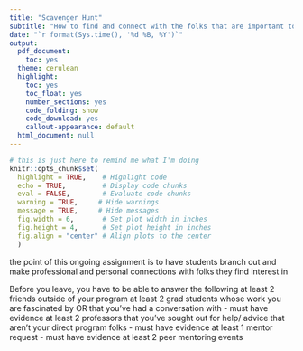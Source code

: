 ```yaml
---
title: "Scavenger Hunt"
subtitle: "How to find and connect with the folks that are important to what you want to do"
date: "`r format(Sys.time(), '%d %B, %Y')`"
output:
  pdf_document:
    toc: yes
  theme: cerulean
  highlight:
    toc: yes
    toc_float: yes
    number_sections: yes
    code_folding: show
    code_download: yes
    callout-appearance: default
  html_document: null
---
```


```r
# this is just here to remind me what I'm doing
knitr::opts_chunk$set(
  highlight = TRUE,    # Highlight code
  echo = TRUE,         # Display code chunks
  eval = FALSE,        # Evaluate code chunks
  warning = TRUE,     # Hide warnings
  message = TRUE,     # Hide messages
  fig.width = 6,       # Set plot width in inches
  fig.height = 4,      # Set plot height in inches
  fig.align = "center" # Align plots to the center
  )
```

the point of this ongoing assignment is to have students branch out and make professional and personal connections with folks they find interest in

Before you leave, you have to be able to answer the following at least 2 friends outside of your program at least 2 grad students whose work you are fascinated by OR that you've had a conversation with - must have evidence at least 2 professors that you've sought out for help/ advice that aren't your direct program folks - must have evidence at least 1 mentor request - must have evidence at least 2 peer mentoring events
